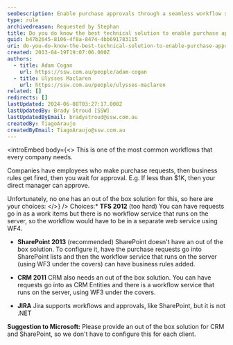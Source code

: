 ```yaml
---
seoDescription: Enable purchase approvals through a seamless workflow solution that integrates with existing systems, such as SharePoint or CRM, for efficient and automated business processes.
type: rule
archivedreason: Requested by Stephan
title: Do you do know the best technical solution to enable purchase approvals?
guid: b47b2645-8106-4f8a-8474-4bb691783115
uri: do-you-do-know-the-best-technical-solution-to-enable-purchase-approvals
created: 2013-04-19T19:07:06.000Z
authors:
  - title: Adam Cogan
    url: https://ssw.com.au/people/adam-cogan
  - title: Ulysses Maclaren
    url: https://ssw.com.au/people/ulysses-maclaren
related: []
redirects: []
lastUpdated: 2024-06-08T03:27:17.000Z
lastUpdatedBy: Brady Stroud [SSW]
lastUpdatedByEmail: bradystroud@ssw.com.au
createdBy: TiagoAraujo
createdByEmail: TiagoAraujo@ssw.com.au
---
```


<introEmbed
  body={<>
This is one of the most common workflows that every company needs.

Companies have employees who make purchase requests, then business rules get fired, then you wait for approval.
E.g. If less than $1K, then your direct manager can approve.

Unfortunately, no one has an out of the box solution for this, so here are your choices:
  </>}
/>
Choices:\* **TFS 2012** (too hard)
You can have requests go in as a work items but there is no workflow service that runs on the server, so the workflow would have to be in a separate web service using WF4.

- **SharePoint 2013** (recommended)
  SharePoint doesn't have an out of the box solution. To configure it, have the purchase requests go into SharePoint lists and then the workflow service that runs on the server (using WF3 under the covers) can have business rules added.

- **CRM 2011**
  CRM also needs an out of the box solution. You can have requests go into as CRM Entities and there is a workflow service that runs on the server, using WF3 under the covers.

- **JIRA**
  Jira supports workflows and approvals, like SharePoint, but it is not .NET

**Suggestion to Microsoft:** Please provide an out of the box solution for CRM and SharePoint, so we don't have to configure this for each client.
